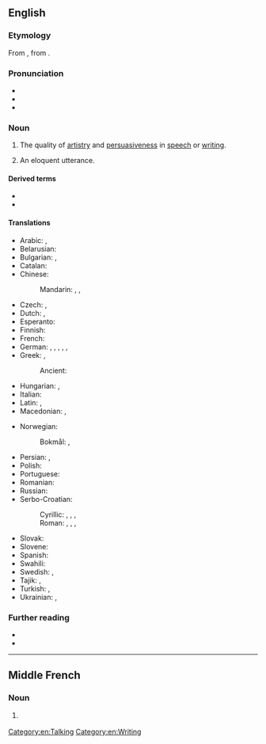 {{also|éloquence}}
==English==

===Etymology===
From {{uder|en|fro|eloquence}}, from {{uder|en|la|eloquentia}}.

===Pronunciation===
* {{audio|en|En-us-eloquence.ogg|Audio (US)}}
* {{IPA|en|/ˈɛl.ə.kwəns/}}
* {{hyphenation|en|el|o|quence}}

===Noun===
{{en-noun|~}}

# The quality of [[artistry]] and [[persuasiveness]] in [[speech]] or [[writing]].
# {{lb|en|countable}} An eloquent utterance.

====Derived terms====
* {{l|en|eloquency}}
* {{l|en|eloquently}}

====Translations====
{{trans-top|the quality of artistry and persuasiveness in speech or writing}}
* Arabic: {{t|ar|بَلَاغَة|f}}, {{t|ar|فَصَاحَة|f}}
* Belarusian: {{t|be|красамо́ўства|n}}
* Bulgarian: {{t+|bg|красноре́чие|n}}, {{t|bg|красноречи́вост|f}}
* Catalan: {{t+|ca|eloqüència|f}}
* Chinese:
*: Mandarin: {{t+|cmn|雄辯}}, {{t+|cmn|雄辩|tr=xióngbiàn}}, {{t+|cmn|口才|tr=kǒucái}}
* Czech: {{t|cs|výmluvnost|f}}, {{t|cs|výřečnost|f}}
* Dutch: {{t+|nl|welbespraaktheid|f}}, {{t+|nl|eloquentie}}
* Esperanto: {{t|eo|elokventeco}}
* Finnish: {{t+|fi|kaunopuheisuus}}
* French: {{t+|fr|éloquence|f}}
* German: {{t+|de|Redegewandtheit|f}}, {{t+|de|Eloquenz|f}}, {{t+|de|Sprachfertigkeit|f}}, {{t+|de|Beredsamkeit|f}}, {{t+|de|Redseligkeit}}, {{t+|de|Redseligkeit}}
* Greek: {{t+|el|ευγλωττία|f}}, {{t+|el|ευφράδεια|f}}
*: Ancient: {{t|grc|καλλιρρημοσύνη|f}}
* Hungarian: {{t+|hu|ékesszólás}}, {{t+|hu|beszédkészség}}
* Italian: {{t+|it|eloquenza|f}}
* Latin: {{t|la|fācundia|f}}, {{t|la|ēloquium|n}}
* Macedonian: {{t|mk|речитост|f}}, {{t|mk|красноречивост|f}}
{{trans-mid}}
* Norwegian:
*: Bokmål: {{t|nb|veltalenhet|m}}, {{t|nb|språkferdighet|m}}
* Persian: {{t+|fa|بلاغت|tr=balâğat}}, {{t+|fa|فصاحت|tr=fasâhat}}
* Polish: {{t+|pl|elokwencja|f}}
* Portuguese: {{t+|pt|eloquência|f}}
* Romanian: {{t+|ro|elocvență|f}}
* Russian: {{t+|ru|красноре́чие|n}}
* Serbo-Croatian:
*: Cyrillic: {{t|sh|рѐчито̄ст|f}}, {{t|sh|рјѐчито̄ст|f}}, {{t|sh|краснорѐчиво̄ст|f}}, {{t|sh|краснорјѐчиво̄ст|f}}
*: Roman: {{t|sh|rèčitōst|f}}, {{t+|sh|rjèčitōst|f}}, {{t|sh|krasnorèčivōst|f}}, {{t+|sh|krasnorjèčivōst|f}}
* Slovak: {{t|sk|výrečnosť|f}}
* Slovene: {{t|sl|zgovornost|f}}
* Spanish: {{t+|es|elocuencia|f}}
* Swahili: {{t|sw|usemaji}}
* Swedish: {{t+|sv|elokvens|c}}, {{t+|sv|vältalighet|c}}
* Tajik: {{t|tg|балоғат}}, {{t|tg|фасоҳат}}
* Turkish: {{t+|tr|belagat}}, {{t|tr|konuşma sanatı}}
* Ukrainian: {{t|uk|красномо́вство|n}}, {{t|uk|красномо́вність|f}}
{{trans-bottom}}

===Further reading===
* {{pedia}}
* {{PL:quote}}

[[Category:en:Talking]]
[[Category:en:Writing]]

----

==Middle French==

===Noun===
{{frm-noun|f|-}}

# {{l|en|eloquence}} {{gloss|quality of being eloquent}}